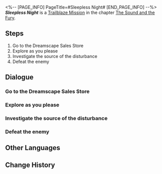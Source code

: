 <%-- [PAGE_INFO]
PageTitle=#Sleepless Night#
[END_PAGE_INFO] --%>
{{Stub|Dialogue.}}
{{Mission Infobox
|id            = 1030301
|title         = 
|image         = Mission Sleepless Night.png{{subst:void|<!--$UPLOAD:<<SpriteOutput/Chronicle/1030301.png>-<Mission Sleepless Night.png>-<Fate's Atlas Images>>-->}}
|type          = Trailblaze
|event_name    = 
|chapter       = The Sound and the Fury
|requirements  = [[Trailblaze Mission]] ''[[The Youths Who Chase Dreams]]'' completed
|summary       = Within the Dreamscape, you had a peculiar encounter in the Dreamscape Sales Store and saved a girl named Firefly. In gratitude for your help, she offered to be your guide for the day.
|characters    = Dr. Edward; Trailblazer
|startLocation = [[Penacony]] - [[Golden Hour]]
|world         = Penacony
|area          = Golden Hour
|prev          = The Youths Who Chase Dreams
|next          = Tales from the Golden Age
|rewards       = Trailblaze EXP*300; Stellar Jade*40; Traveler's Guide*3; Refined Aether*2; Lost Crystal*2; "This Side of Paradise"*1 { text = "This Side of Paradise" }; Credit*30,000
}}
'''''Sleepless Night''''' is a [[Trailblaze Mission]] in the chapter [[The Sound and the Fury]].

==Steps==
# Go to the Dreamscape Sales Store
# Explore as you please
# Investigate the source of the disturbance
# Defeat the enemy

<!--
==Gameplay Notes==

--><!--
==Trial Character==

-->
==Dialogue==
{{Stub Dialogue}}
{{Dialogue Start}}
:{{tx}}
{{Dialogue End}}

===Go to the Dreamscape Sales Store===
{{Mission Description|type=trailblaze|location=<!--to be added-->|update|Though the way you entered the dream was less than desirable, Sunday and Robin made sure you received the utmost care... Fine. That was what they should have done anyway.<br />Having refreshed your spirits, you and March 7th received a message recommending you head to the Dreamscape Sales Store... Perhaps you can consider this the first stop on your wondrous dream journey.}}
{{Dialogue Start}}
:{{tx}}
{{Dialogue End}}

===Explore as you please===
{{Mission Description|type=trailblaze|location=<!--to be added-->|update|Under the guidance of Dr. Edward, you were able to experience the most famous audiovisual feast Penacony had to offer &mdash; a dream bubble &mdash; A virtual-reality device created for the dream world that was more realistic than a purely technological product. You played the role of someone you suspected to be an Aeon named Akivili (or someone), who ended up in a dispute with Pom-Pom, finally earning the title of "Second-most terrible Nameless in the World."<br />It seems that there are many enjoyable experiences like these awaiting you in Penacony. Perhaps you should explore around for yourself.}}
{{Dialogue Start}}
:{{tx}}
{{Dialogue End}}

===Investigate the source of the disturbance===
{{Mission Description|type=trailblaze|location=Golden Hour|update|As you wander around the Oti Mall, you hear a disturbance coming from the direction of the station.<br />Go and check it out. The Nameless love getting involved in other people's business... No, more like you love helping people, after all!}}
{{Dialogue Start}}
:{{tx}}
{{Dialogue End}}

===Defeat the enemy===
{{Mission Description|type=trailblaze|location=Golden Hour|update|As you head to investigate the source of the disturbance, you discover a silver-haired young girl being chased and surrounded.<br />Can you turn a blind eye, or not? You decide to take up your bat and head into battle. You will teach these thugs a thing or two about how to behave.}}
{{Dialogue Start}}
:{{tx}}
{{Dialogue End}}

==Other Languages==
{{Other Languages
|en   = Sleepless Night
|zhs  = 无眠之夜
|zht  = 無眠之夜
|ja   = 眠りなき夜
|ko   = 잠 못 이루는 밤
|es   = Noche en vela
|fr   = Nuit sans sommeil
|ru   = Бессонная ночь
|th   = ค่ำคืนที่ไม่เคยหลับใหล
|vi   = Đêm Không Ngủ
|de   = Schlaflose Nacht
|id   = Malam yang Panjang
|pt   = Noite Insone
}}

==Change History==
{{Change History|2.0}}

